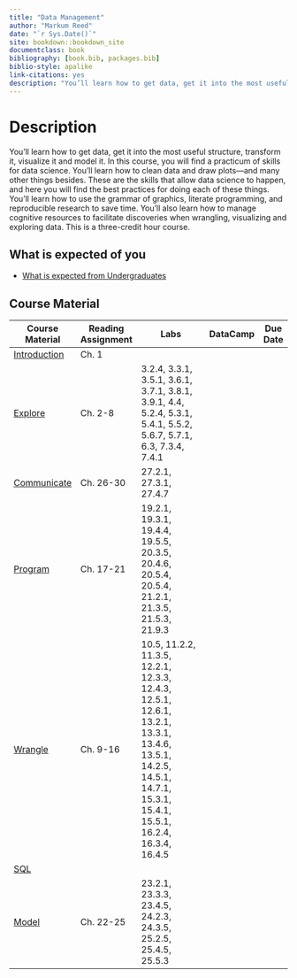 ```yaml
--- 
title: "Data Management"
author: "Markum Reed"
date: "`r Sys.Date()`"
site: bookdown::bookdown_site
documentclass: book
bibliography: [book.bib, packages.bib]
biblio-style: apalike
link-citations: yes
description: "You’ll learn how to get data, get it into the most useful structure, transform it, visualize it and model it. In this course, you will find a practicum of skills for data science. You’ll learn how to clean data and draw plots—and many other things besides. These are the skills that allow data science to happen, and here you will find the best practices for doing each of these things. You’ll learn how to use the grammar of graphics, literate programming, and reproducible research to save time. You’ll also learn how to manage cognitive resources to facilitate discoveries when wrangling, visualizing and exploring data. This is a three-credit hour course. "
---
```


# Description

You’ll learn how to get data, get it into the most useful structure, transform it, visualize it and model it. In this course, you will find a practicum of skills for data science. You’ll learn how to clean data and draw plots—and many other things besides. These are the skills that allow data science to happen, and here you will find the best practices for doing each of these things. You’ll learn how to use the grammar of graphics, literate programming, and reproducible research to save time. You’ll also learn how to manage cognitive resources to facilitate discoveries when wrangling, visualizing and exploring data. This is a three-credit hour course.

## What is expected of you

- [What is expected from Undergraduates](../what_is_expected_undergrad.md)

## Course Material

| **Course Material** | **Reading Assignment** | **Labs**                                                                                                                                                             | **DataCamp** | **Due Date** |
|---------------------|------------------------|----------------------------------------------------------------------------------------------------------------------------------------------------------------------|--------------|--------------|
| [Introduction](https://r4ds.had.co.nz/introduction.html)    | Ch. 1                  |                                                                                                                                                                      |              |              |
| [Explore](https://r4ds.had.co.nz/explore-intro.html)         | Ch. 2-8                | 3.2.4, 3.3.1, 3.5.1, 3.6.1, 3.7.1, 3.8.1, 3.9.1, 4.4, 5.2.4, 5.3.1, 5.4.1, 5.5.2, 5.6.7, 5.7.1, 6.3, 7.3.4, 7.4.1                                                    |              |              |
| [Communicate](https://r4ds.had.co.nz/communicate-intro.html)     | Ch. 26-30              | 27.2.1, 27.3.1, 27.4.7                                                                                                                                               |              |              |
| [Program](https://r4ds.had.co.nz/program-intro.html)         | Ch. 17-21              | 19.2.1, 19.3.1, 19.4.4, 19.5.5, 20.3.5, 20.4.6, 20.5.4, 20.5.4, 21.2.1, 21.3.5, 21.5.3, 21.9.3                                                                       |              |              |
| [Wrangle](https://r4ds.had.co.nz/wrangle-intro.html)         | Ch. 9-16               | 10.5, 11.2.2, 11.3.5, 12.2.1, 12.3.3, 12.4.3, 12.5.1, 12.6.1, 13.2.1, 13.3.1, 13.4.6, 13.5.1, 14.2.5, 14.5.1, 14.7.1, 15.3.1, 15.4.1, 15.5.1, 16.2.4, 16.3.4, 16.4.5 |              |              |
| [SQL]()             |                        |                                                                                                                                                                      |              |              |
| [Model](https://r4ds.had.co.nz/model-intro.html)           | Ch. 22-25              | 23.2.1, 23.3.3, 23.4.5, 24.2.3, 24.3.5, 25.2.5, 25.4.5, 25.5.3                                                                                                       |              |              |

